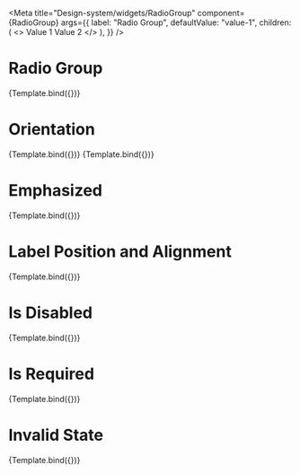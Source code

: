 

<Meta
  title="Design-system/widgets/RadioGroup"
  component={RadioGroup}
  args={{
    label: "Radio Group",
    defaultValue: "value-1",
    children: (
      <>
        <Radio value="value-1">Value 1</Radio>
        <Radio value="value-2">Value 2</Radio>
      </>
    ),
  }}
/>


# Radio Group

<Canvas>
  <Story name="Radio Group">{Template.bind({})}</Story>
</Canvas>

<ArgsTable story="Radio Group" of={RadioGroup} />

# Orientation

<Canvas>
  <Story
    args={{
      orientation: "vertical",
    }}
    name="Orientation - Vertical"
  >
    {Template.bind({})}
  </Story>
  <Story
    args={{
      orientation: "horizontal",
    }}
    name="Orientation - Horizontal"
  >
    {Template.bind({})}
  </Story>
</Canvas>

# Emphasized

<Canvas>
  <Story
    args={{
      isEmphasized: true,
    }}
    name="Is Emphasised"
  >
    {Template.bind({})}
  </Story>
</Canvas>

# Label Position and Alignment

<Canvas>
  <Story
    args={{
      labelPosition: "side",
      labelWidth: "100px",
      errorMessage: "This is a description",
    }}
    name="Label Position - Side"
  >
    {Template.bind({})}
  </Story>
</Canvas>

# Is Disabled

<Canvas>
  <Story
    args={{
      isDisabled: true,
    }}
    name="Is Disabled"
  >
    {Template.bind({})}
  </Story>
</Canvas>

# Is Required

<Canvas>
  <Story
    args={{
      isRequired: true,
    }}
    name="Is Required"
  >
    {Template.bind({})}
  </Story>
</Canvas>

# Invalid State

<Canvas>
  <Story
    args={{
      validationState: "invalid",
      errorMessage: "This is a error message",
    }}
    name="Invalid State"
  >
    {Template.bind({})}
  </Story>
</Canvas>
